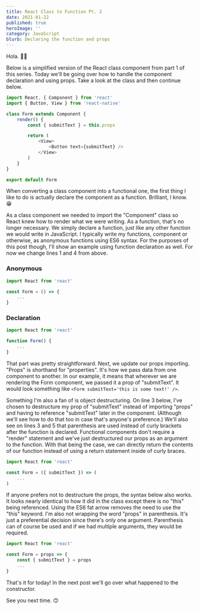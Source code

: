 ```yaml
---
title: React Class to Function Pt. 2
date: 2021-01-22
published: true
heroImage: ''
category: JavaScript
blurb: Declaring the function and props
---
```


Hola. 👋🏾

Below is a simplified version of the React class component from part 1 of this series. Today we'll be going over how to handle the component declaration and using props. Take a look at the class and then continue below.

```js
import React, { Component } from 'react'
import { Button, View } from 'react-native'

class Form extends Component {
    render() {
        const { submitText } = this.props

        return (
            <View>
                <Button text={submitText} />
            </View>
        )
    }
}

export default Form
```

When converting a class component into a functional one, the first thing I like to do is actually declare the component as a function. Brilliant, I know. :grin:

As a class component we needed to import the "Component" class so React knew how to render what we were writing. As a function, that's no longer necessary. We simply declare a function, just like any other function we would write in JavaScript. I typically write my functions, component or otherwise, as anonymous functions using ES6 syntax. For the purposes of this post though, I'll show an example using function declaration as well.
For now we change lines 1 and 4 from above.

### Anonymous
```js
import React from 'react'

const Form = () => {
    ...
}
```

### Declaration
```js
import React from 'react'

function Form() {
    ...
}
```

That part was pretty straightforward. Next, we update our props importing. "Props" is shorthand for "properties". It's how we pass data from one component to another. In our example, it means that wherever we are rendering the Form component, we passed it a prop of "submitText". It would look something like `<Form submitText='this is some text!' />`.

Something I'm also a fan of is object destructuring. On line 3 below, I've chosen to destructure my prop of "submitText" instead of importing "props" and having to reference "submitText" later in the component. (Although we'll see how to do that too in case that's anyone's preference.) We'll also see on lines 3 and 5 that parenthesis are used instead of curly brackets after the function is declared. Functional components don't require a "render" statement and we've just destructured our props as an argument to the function. With that being the case, we can directly return the contents of our function instead of using a return statement inside of curly braces.

```js
import React from 'react'

const Form = ({ submitText }) => (
    ...
)
```

If anyone prefers not to destructure the props, the syntax below also works. It looks nearly identical to how it did in the class except there is no "this" being referenced. Using the ES6 fat arrow removes the need to use the "this" keyword. I'm also not wrapping the word "props" in parenthesis. It's just a preferential decision since there's only one argument. Parenthesis can of course be used and if we had multiple arguments, they would be required.

```js
import React from 'react'

const Form = props => {
    const { submitText } = props
    ...
}
```

That's it for today! In the next post we'll go over what happened to the constructor.

See you next time. 🙃
